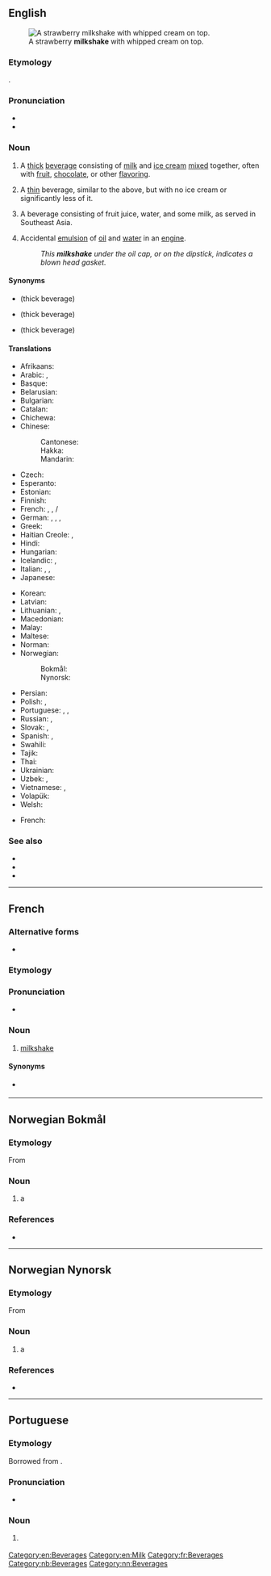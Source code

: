 {{also|milk-shake|milk shake}}
==English==
{{wikipedia}}
[[Image:Strawberry milkshake.jpg|thumb|A strawberry '''milkshake''' with whipped cream on top.]]

===Etymology===
{{compound|milk|shake|lang=en}}.

===Pronunciation===
* {{IPA|[ˈmɪɫk.ʃeɪk]|lang=en}}
* {{audio|en-us-milkshake.ogg|Audio (US)|lang=en}}

===Noun===
{{en-noun}}

# A [[thick]] [[beverage]] consisting of [[milk]] and [[ice cream]] [[mixed]] together, often with [[fruit]], [[chocolate]], or other [[flavoring]].
# {{lb|en|New England|Australia|New Zealand}} A [[thin]] beverage, similar to the above, but with no ice cream or significantly less of it.
# A beverage consisting of fruit juice, water, and some milk, as served in Southeast Asia.
# {{lb|en|analogy|mechanics|familiar}} Accidental [[emulsion]] of [[oil]] and [[water]] in an [[engine]].
#: ''This '''milkshake''' under the oil cap, or on the dipstick, indicates a blown head gasket.''

====Synonyms====
* {{sense|New England}} {{l|en|frappe}} (thick beverage)
* {{sense|Rhode Island}} {{l|en|cabinet}} (thick beverage)
* {{sense|Australia|and|New Zealand}} {{l|en|thickshake}} (thick beverage)

====Translations====
{{trans-top|milk and ice cream beverage}}
* Afrikaans: {{t|af|melkskommel}}
* Arabic: {{t|ar|مِيلْك شَيْك|m}}, {{t|ar|مَخْفْوْق اَلْحَلْيْب|m}}
* Basque: {{t|eu|irabiaki}}
* Belarusian: {{t|be|малочны кактэйль|m|tr=malóčny kaktéjlʹ|sc=Cyrl}}
* Bulgarian: {{t|bg|млечен шейк|m|tr=mléčen šejk|sc=Cyrl}}
* Catalan: {{t|ca|batut de llet|m}}
* Chichewa: {{t|ny|chakumwa chamkaka}}
* Chinese:
*: Cantonese: {{t|yue|奶昔|tr=naai5 sik1|sc=Hani}}
*: Hakka: {{t|hak|奶昔|tr=nài-sî|sc=Hani}}
*: Mandarin: {{t+|cmn|奶昔|tr=nǎixī, nǎixí|sc=Hani}}
* Czech: {{t+|cs|koktejl|m}}
* Esperanto: {{t|eo|laktoskuaĵo}}
* Estonian: {{t|et|redel}}
* Finnish: {{t+|fi|pirtelö}}
* French: {{t+|fr|milk-shake|m}}, {{qualifier|Quebec}} {{t|fr|lait frappé|m}}, {{qualifier|Suisse romande}}/{{qualifier|New England}} {{t+|fr|frappé|m}}
* German: {{t+|de|Milchmixgetränk|n}}, {{t|de|Milchmischgetränk|n}}, {{t|de|Milchmix|m}}, {{t+|de|Milchshake|m}}
* Greek: {{t|el|μιλκσέικ|n}}
* Haitian Creole: {{t|ht|milkchèyk}}, {{t|ht|souke lèt}}
* Hindi: {{t+|hi|खीर|f|tr=khīra|sc=Deva}}
* Hungarian: {{t+|hu|turmix}}
* Icelandic: {{t|is|mjólkurhristingur|m}}, {{t|is|sjeik|m|n}}
* Italian: {{t+|it|frullato|m}}, {{t|it|milkshake|m}}, {{t+|it|frappè|m}}
* Japanese: {{t|ja|ミルクセーキ|tr=mirukusēki|sc=Jpan}}
{{trans-mid}}
* Korean: {{t|ko|밀크셰이크}}
* Latvian: {{t|lv|kokteilis|m}}
* Lithuanian: {{t|lt|kokteilis|m}}, {{t|lt|pieno kokteilis|m}}
* Macedonian: {{t|mk|милкшејк|m|tr=mílkšejk|sc=Cyrl}}
* Malay: {{t|ms|susu kocak}}
* Maltese: {{t|mt|ħalib tal-kulur}}
* Norman: {{t|nrf|lait d'poule|m}}
* Norwegian:
*: Bokmål: {{t|nb|milkshake|m}}
*: Nynorsk: {{t|nn|milkshake|m}}
* Persian: {{t|fa|میلک شیک|tr=milk šayk|sc=fa-Arab}}
* Polish: {{t+|pl|shake|m}}, {{t|pl|koktail mleczny|m}}
* Portuguese: {{t+|pt|batida|f}}, {{t+|pt|vitamina|f}}, {{t|pt|milkshake|m}}
* Russian: {{t|ru|моло́чный кокте́йль|m|tr=molóčnyj koktɛ́jlʹ}}, {{t+|ru|кокте́йль|m|tr=koktɛ́jlʹ}}
* Slovak: {{t|sk|koktajl|m}}, {{t|sk|koktejl|m}}
* Spanish: {{t+|es|batido|m}}, {{t+|es|licuado|m}}
* Swahili: {{t|sw|sharubati}}
* Tajik: {{t+|tg|коктейли ширӣ|sc=Cyrl}}
* Thai: {{t|th|นมปั่น|tr=nohmbpan}}
* Ukrainian: {{t|uk|молочний коктейль|m|tr=molóčnyj koktéjlʹ|sc=Cyrl}}
* Uzbek: {{t+|uz|ichimlik}}, {{t+|uz|sutli kokteyl}}
* Vietnamese: {{t|vi|loại kem sưa}}, {{t+|vi|trộn}}
* Volapük: {{t|vo|miligamigot}}
* Welsh: {{t+|cy|ysgytlaeth|m}}
{{trans-bottom}}

{{trans-top|emulsion of oil and water in an engine}}
* French: {{t+|fr|mayonnaise|f}}
{{trans-mid}}
{{trans-bottom}}

===See also===
* {{l|en|frappe}}
* {{l|en|malt}}
* {{l|en|malted milk}}

[[Category:en:Beverages]]
[[Category:en:Milk]]

----

==French==

===Alternative forms===
* {{l|fr|milk-shake}}

===Etymology===
{{bor|fr|en|milkshake|withtext=1}}

===Pronunciation===
* {{fr-IPA|milkchèk}}

===Noun===
{{fr-noun|m}}

# [[#English|milkshake]]

====Synonyms====
* {{l|fr|lait frappé}} {{q|Quebec}}

[[Category:fr:Beverages]]

----

==Norwegian Bokmål==
{{wikipedia|lang=no}}

===Etymology===
From {{der|nb|en|milkshake}}

===Noun===
{{nb-noun-m1}}

# a {{l|en|milkshake}}

===References===
* {{R:The Bokmål Dictionary}}

[[Category:nb:Beverages]]

----

==Norwegian Nynorsk==
{{wikipedia|lang=nn}}

===Etymology===
From {{der|nn|en|milkshake}}

===Noun===
{{nn-noun-m1}}

# a {{l|en|milkshake}}

===References===
* {{R:The Nynorsk Dictionary}}

[[Category:nn:Beverages]]

----

==Portuguese==

===Etymology===
Borrowed from {{bor|pt|en|milkshake|notext=1}}.

===Pronunciation===
* {{a|Brazil}} {{IPA|/ˌmiwk.ˈʃejk/|/ˌmiw.ki.ˈʃej.ki/|lang=pt}}

===Noun===
{{pt-noun|m}}

# {{l|en|milkshake}} {{gloss|milk and ice cream beverage}}

{{topics|pt|Beverages}}